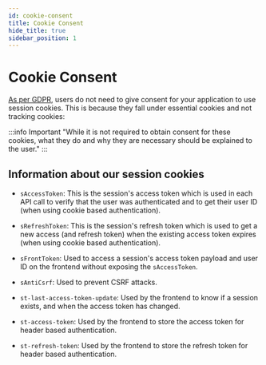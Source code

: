```yaml
---
id: cookie-consent
title: Cookie Consent
hide_title: true
sidebar_position: 1
---
```


# Cookie Consent

[As per GDPR](https://gdpr.eu/cookies/), users do not need to give consent for your application to use session cookies. This is because they fall under essential cookies and not tracking cookies:

:::info Important
"While it is not required to obtain consent for these cookies, what they do and why they are necessary should be explained to the user."
:::

## Information about our session cookies

- `sAccessToken`: This is the session's access token which is used in each API call to verify that the user was authenticated and to get their user ID (when using cookie based authentication).

- `sRefreshToken`: This is the session's refresh token which is used to get a new access (and refresh token) when the existing access token expires (when using cookie based authentication).

- `sFrontToken`: Used to access a session's access token payload and user ID on the frontend without exposing the `sAccessToken`.

- `sAntiCsrf`: Used to prevent CSRF attacks.

- `st-last-access-token-update`: Used by the frontend to know if a session exists, and when the access token has changed.

- `st-access-token`: Used by the frontend to store the access token for header based authentication.

- `st-refresh-token`: Used by the frontend to store the refresh token for header based authentication.